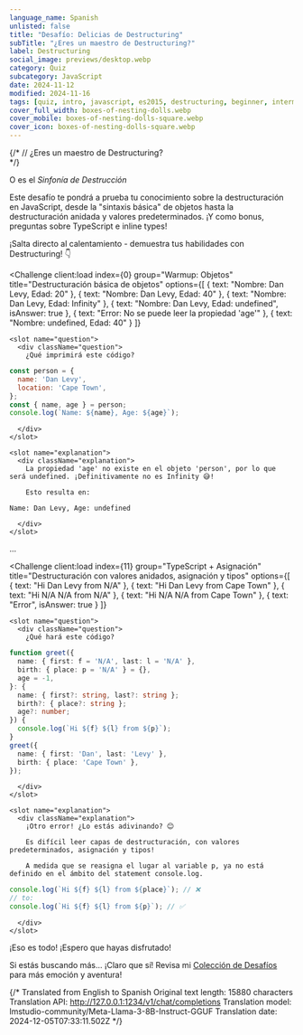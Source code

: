 ```yaml
---
language_name: Spanish
unlisted: false
title: "Desafío: Delicias de Destructuring"
subTitle: "¿Eres un maestro de Destructuring?"
label: Destructuring
social_image: previews/desktop.webp
category: Quiz
subcategory: JavaScript
date: 2024-11-12
modified: 2024-11-16
tags: [quiz, intro, javascript, es2015, destructuring, beginner, intermediate]
cover_full_width: boxes-of-nesting-dolls.webp
cover_mobile: boxes-of-nesting-dolls-square.webp
cover_icon: boxes-of-nesting-dolls-square.webp
---
```



{/* // ¿Eres un maestro de Destructuring?<br/> */}

<p class="inset">O es el <em>Sinfonía de Destrucción</em></p>

Este desafío te pondrá a prueba tu conocimiento sobre la destructuración en JavaScript, desde la "sintaxis básica" de objetos hasta la destructuración anidada y valores predeterminados. ¡Y como bonus, preguntas sobre TypeScript e inline types!

¡Salta directo al calentamiento - demuestra tus habilidades con Destructuring! 👇

<QuizUI>

  <Challenge
    client:load
    index={0}
    group="Warmup: Objetos"
    title="Destructuración básica de objetos"
    options={[
      { text: "Nombre: Dan Levy, Edad: 20" },
      { text: "Nombre: Dan Levy, Edad: 40" },
      { text: "Nombre: Dan Levy, Edad: Infinity" },
      { text: "Nombre: Dan Levy, Edad: undefined", isAnswer: true },
      { text: "Error: No se puede leer la propiedad 'age'" },
      { text: "Nombre: undefined, Edad: 40" }
    ]}
  >
    <slot name="question">
      <div className="question">
        ¿Qué imprimirá este código?
```js
const person = {
  name: 'Dan Levy',
  location: 'Cape Town',
};
const { name, age } = person;
console.log(`Name: ${name}, Age: ${age}`);
```
      </div>
    </slot>

    <slot name="explanation">
      <div className="explanation">
        La propiedad 'age' no existe en el objeto 'person', por lo que será undefined. ¡Definitivamente no es Infinity 😅!

        Esto resulta en:
```plaintext
Name: Dan Levy, Age: undefined
```
      </div>
    </slot>
  </Challenge>

  ...

  <Challenge
    client:load
    index={11}
    group="TypeScript + Asignación"
    title="Destructuración con valores anidados, asignación y tipos"
    options={[
      { text: "Hi Dan Levy from N/A" },
      { text: "Hi Dan Levy from Cape Town" },
      { text: "Hi N/A N/A from N/A" },
      { text: "Hi N/A N/A from Cape Town" },
      { text: "Error", isAnswer: true }
    ]}
  >
    <slot name="question">
      <div className="question">
        ¿Qué hará este código?
```ts
function greet({
  name: { first: f = 'N/A', last: l = 'N/A' },
  birth: { place: p = 'N/A' } = {},
  age = -1,
}: {
  name: { first?: string, last?: string };
  birth?: { place?: string };
  age?: number;
}) {
  console.log(`Hi ${f} ${l} from ${p}`);
}
greet({
  name: { first: 'Dan', last: 'Levy' },
  birth: { place: 'Cape Town' },
});
```
      </div>
    </slot>

    <slot name="explanation">
      <div className="explanation">
        ¡Otro error! ¿Lo estás adivinando? 😊

        Es difícil leer capas de destructuración, con valores predeterminados, asignación y tipos!

        A medida que se reasigna el lugar al variable p, ya no está definido en el ámbito del statement console.log.
```ts
console.log(`Hi ${f} ${l} from ${place}`); // ❌
// to:
console.log(`Hi ${f} ${l} from ${p}`); // ✅
```
      </div>
    </slot>
  </Challenge>

</QuizUI>

¡Eso es todo! ¡Espero que hayas disfrutado!

Si estás buscando más... ¡Claro que sí! Revisa mi [Colección de Desafíos](/challenges/) para más emoción y aventura!


{/* Translated from English to Spanish
Original text length: 15880 characters
Translation API: http://127.0.0.1:1234/v1/chat/completions
Translation model: lmstudio-community/Meta-Llama-3-8B-Instruct-GGUF
Translation date: 2024-12-05T07:33:11.502Z */}
